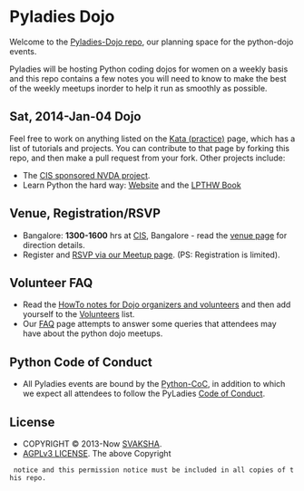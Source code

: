 = Pyladies Dojo =
Welcome to the [https://github.com/svaksha/pyladies-dojo/ Pyladies-Dojo repo], our planning space for the python-dojo events.

Pyladies will be hosting Python coding dojos for women on a weekly basis and this repo contains a few notes you will need to know to make the best of the weekly meetups inorder to help it run as smoothly as possible.


== Sat, 2014-Jan-04 Dojo ==
Feel free to work on anything listed on the [https://github.com/svaksha/pyladies-dojo/blob/master/Kata.mediawiki Kata (practice)] page, which has a list of tutorials and projects. You can contribute to that page by forking this repo, and then make a pull request from your fork. Other projects include:
* The [https://github.com/svaksha/pyladies-dojo/blob/master/Jobs-FOSS/CIS.mediawiki CIS sponsored NVDA project].
* Learn Python the hard way: [http://learnpythonthehardway.org Website] and the [http://learnpythonthehardway.org/book/ LPTHW Book]


== Venue, Registration/RSVP ==
* Bangalore: '''1300-1600''' hrs at [http://cis-india.org/about CIS], Bangalore - read the [https://github.com/svaksha/pyladies-dojo/blob/master/Venue-BLR.mediawiki venue page] for direction details.
* Register and [https://www.meetup.com/PyladiesBangalore/ RSVP via our Meetup page]. (PS: Registration is limited).


== Volunteer FAQ ==
* Read the [https://github.com/svaksha/pyladies-dojo/blob/master/VolunteerHandbook/VenueHowto.mediawiki HowTo notes for Dojo organizers and volunteers] and then add yourself to the [https://github.com/svaksha/pyladies-dojo/blob/master/VolunteerHandbook/Volunteers.mediawiki Volunteers] list.
* Our [https://github.com/svaksha/pyladies-dojo/blob/master/FAQ.mediawiki FAQ] page attempts to answer some queries that attendees may have about the python dojo meetups.


== Python Code of Conduct ==
* All Pyladies events are bound by the [http://www.python.org/psf/codeofconduct/ Python-CoC], in addition to which we expect all attendees to follow the PyLadies [http://www.pyladies.com/CodeOfConduct/ Code of Conduct].


== License ==
* COPYRIGHT © 2013-Now [https://github.com/svaksha SVAKSHA].
* [http://www.gnu.org/licenses/agpl.html AGPLv3 LICENSE]. The above Copyright 
  notice and this permission notice must be included in all copies of this repo.
